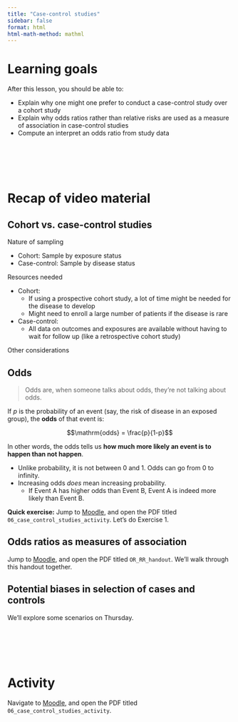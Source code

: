 ```yaml
---
title: "Case-control studies"
sidebar: false
format: html
html-math-method: mathml
---
```


# Learning goals

After this lesson, you should be able to:

- Explain why one might one prefer to conduct a case-control study over a cohort study
- Explain why odds ratios rather than relative risks are used as a measure of association in case-control studies
- Compute an interpret an odds ratio from study data


<br><br><br><br>


# Recap of video material

## Cohort vs. case-control studies

Nature of sampling

- Cohort: Sample by exposure status
- Case-control: Sample by disease status

Resources needed

- Cohort:
    - If using a prospective cohort study, a lot of time might be needed for the disease to develop
    - Might need to enroll a large number of patients if the disease is rare
- Case-control:
    - All data on outcomes and exposures are available without having to wait for follow up (like a retrospective cohort study)

Other considerations

## Odds

> Odds are, when someone talks about odds, they're not talking about odds.

If $p$ is the probability of an event (say, the risk of disease in an exposed group), the **odds** of that event is:

$$\mathrm{odds} = \frac{p}{1-p}$$

In other words, the odds tells us **how much more likely an event is to happen than not happen**.

- Unlike probability, it is not between 0 and 1. Odds can go from 0 to infinity.
- Increasing odds *does* mean increasing probability.
    - If Event A has higher odds than Event B, Event A is indeed more likely than Event B.

**Quick exercise:** Jump to [Moodle](https://moodle.macalester.edu/mod/folder/view.php?id=87525), and open the PDF titled `06_case_control_studies_activity`. Let's do Exercise 1.

## Odds ratios as measures of association

Jump to [Moodle](https://moodle.macalester.edu/mod/folder/view.php?id=87525), and open the PDF titled `OR_RR_handout`. We'll walk through this handout together.

## Potential biases in selection of cases and controls

We'll explore some scenarios on Thursday.

        

<br><br><br><br>


# Activity

Navigate to [Moodle](https://moodle.macalester.edu/mod/folder/view.php?id=87525), and open the PDF titled `06_case_control_studies_activity`.

